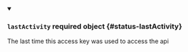 


<details className="config-field" data-expandable="true" open>
<summary>

### `lastActivity` <span className="config-field-required" data-required="false">required</span> <span className="config-field-type">object</span> <span className="config-field-default"></span> <span className="config-field-enum"></span> {#status-lastActivity}

The last time this access key was used to access the api

</summary>

<PartialLastActivityreference />


</details>
